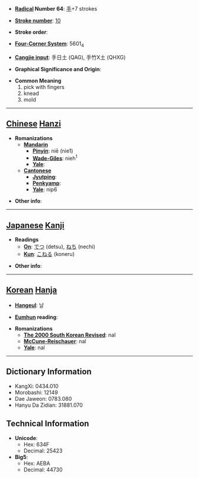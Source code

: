 * '''[[Wiktionary:Chinese radical index| Radical]] Number 64''': [[Wiktionary:Chinese radical index 手|手]]+7 strokes

* '''[[Wiktionary:Chinese total strokes index|Stroke number]]''': [[Wiktionary:Chinese total strokes index 10|10]]

* '''Stroke order''': 

* '''[[Wiktionary:Chinese four corner index|Four-Corner System]]''': 5601<sub>4</sub>

* '''[[Wiktionary:Chinese Cangjie index|Cangjie input]]''': 手日土 (QAG), 手竹X土 (QHXG)

* '''Graphical Significance and Origin''': 

* '''Common Meaning'''
*#pick with fingers
*# knead
*# mold


----

== [[Chinese]] [[Hanzi]] ==

* '''Romanizations'''
** '''[[Mandarin]]'''
*** '''[[Pinyin]]''': niē (nie1)
*** '''[[Wade-Giles]]''': nieh<sup>1</sup>
*** '''[[Yale]]''': 
** '''[[Cantonese]]'''
*** '''[[Jyutping]]''':
*** '''[[Penkyamp]]''': 
*** '''[[Yale]]''': nip6

* '''Other info''': 

----

== [[Japanese]] [[Kanji]] ==

* '''Readings'''
** '''[[On]]''': [[でつ]] (detsu), [[ねち]] (nechi)
** '''[[Kun]]''': [[こねる]] (koneru)

* '''Other info''':  

----

== [[Korean]] [[Hanja]] ==

* '''[[Hangeul]]''': 날

* '''[[Eumhun]] reading''': 

* '''Romanizations'''
** '''[[The 2000 South Korean Revised Romanization|The 2000 South Korean Revised]]''': nal
** '''[[McCune-Reischauer]]''': nal
** '''[[Yale]]''': nal

----

== Dictionary Information ==

* KangXi: 0434.010
* Morobashi: 12149
* Dae Jaweon: 0783.080
* Hanyu Da Zidian: 31881.070

== Technical Information ==

* '''Unicode''':
** Hex: 634F
** Decimal: 25423
* '''Big5''':
** Hex: AEBA
** Decimal: 44730